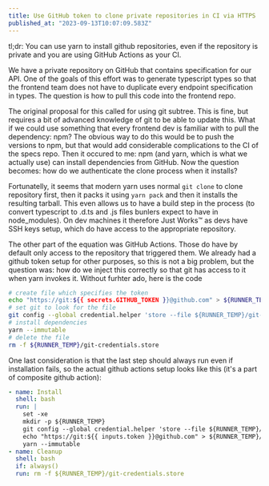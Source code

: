 ```yaml
---
title: Use GitHub token to clone private repositories in CI via HTTPS
published_at: "2023-09-13T10:07:09.583Z"
---
```


tl;dr: You can use yarn to install github repositories, even if the repository
is private and you are using GitHub Actions as your CI.

We have a private repository on GitHub that contains specification for our API.
One of the goals of this effort was to generate typescript types so that the
frontend team does not have to duplicate every endpoint specification in types.
The question is how to pull this code into the frontend repo.

The original proposal for this called for using git subtree. This is fine, but
requires a bit of advanced knowledge of git to be able to update this. What if
we could use something that every frontend dev is familiar with to pull the
dependency: npm? The obvious way to do this would be to push the versions to npm,
but that would add considerable complications to the CI of the specs repo. Then
it occured to me: npm (and yarn, which is what we actually use) can install
dependencies from GitHub. Now the question becomes: how do we authenticate the
clone process when it installs?

Fortunatelly, it seems that modern yarn uses normal `git clone` to clone repository
first, then it packs it using `yarn pack` and then it installs the resulting
tarball. This even allows us to have a build step in the process (to convert
typescript to .d.ts and .js files bunlers expect to have in node_modules).
On dev machines it therefore Just Works™️ as devs have SSH keys setup, which do
have access to the appropriate repository.

The other part of the equation was GitHub Actions. Those do have by default only
access to the repository that triggered them. We already had a github token setup
for other purposes, so this is not a big problem, but the question was: how do
we inject this correctly so that git has access to it when yarn invokes it.
Without furhter ado, here is the code

```bash
# create file which specifies the token
echo "https://git:${{ secrets.GITHUB_TOKEN }}@github.com" > ${RUNNER_TEMP}/git-credentials.store
# set git to look for the file
git config --global credential.helper 'store --file ${RUNNER_TEMP}/git-credentials.store'
# install dependencies
yarn --immutable
# delete the file
rm -f ${RUNNER_TEMP}/git-credentials.store
```

One last consideration is that the last step should always run even if installation
fails, so the actual github actions setup looks like this (it's a part of composite
github action):

```yaml
- name: Install
  shell: bash
  run: |
    set -xe
    mkdir -p ${RUNNER_TEMP}
    git config --global credential.helper 'store --file ${RUNNER_TEMP}/git-credentials.store'
    echo "https://git:${{ inputs.token }}@github.com" > ${RUNNER_TEMP}/git-credentials.store
    yarn --immutable
- name: Cleanup
  shell: bash
  if: always()
  run: rm -f ${RUNNER_TEMP}/git-credentials.store
```
